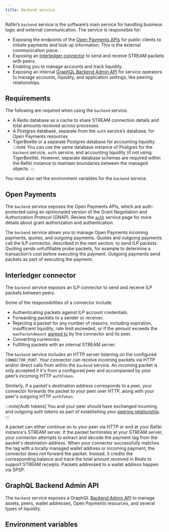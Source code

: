 ```yaml
---
title: Backend service
---
```



Rafiki’s <LinkOut href="https://github.com/interledger/rafiki/tree/main/packages/backend">`backend`</LinkOut> service is the software’s main service for handling business logic and external communication. The service is responsible for:

- Exposing the endpoints of the [Open Payments APIs](#open-payments) for public clients to initiate payments and look up information. This is the external communication piece.
- Exposing an [Interledger connector](#interledger-connector) to send and receive STREAM packets with peers.
- Enabling you to manage accounts and track liquidity.
- Exposing an internal [GraphQL Backend Admin API](#graphql-backend-admin-api) for service operators to manage accounts, liquidity, and application settings, like peering relationships.

## Requirements

The following are required when using the `backend` service.

- A Redis database as a cache to share STREAM connection details and total amounts received across processes
- A Postgres database, separate from the `auth` service’s database, for Open Payments resources
- TigerBeetle or a separate Postgres database for accounting liquidity
  :::note
  You can use the same database instance of Postgres for the `backend` service, `auth` service, and accounting liquidity (if not using TigerBeetle). However, separate database schemas are required within the Rafiki instance to maintain boundaries between the managed objects.
  :::

You must also set the environment variables for the `backend` service.

## Open Payments

The `backend` service exposes the Open Payments APIs, which are auth-protected using an opinionated version of the Grant Negotiation and Authorization Protocol (GNAP). Review the [`auth`](/integration/deployment/services/auth-service) service page for more details about grant authorization and authentication.

The `backend` service allows you to manage Open Payments <LinkOut href="https://openpayments.dev/introduction/op-concepts/#incoming-payment">incoming payments</LinkOut>, <LinkOut href="https://openpayments.dev/introduction/op-concepts/#quote">quotes</LinkOut>, and <LinkOut href='https://openpayments.dev/introduction/op-concepts/#outgoing-payment'>outgoing payments</LinkOut>. Quotes and outgoing payments call the ILP connector, described in the next section, to send ILP packets. Quoting sends unfulfillable probe packets, for example to determine a transaction’s cost before executing the payment. Outgoing payments send packets as part of executing the payment.

## Interledger connector

The `backend` service exposes an ILP connector to send and receive ILP packets between peers.

Some of the responsibilities of a connector include:

- Authenticating packets against ILP account credentials.
- Forwarding packets to a sender or receiver.
- Rejecting a packet for any number of reasons, including expiration, insufficient liquidity, rate limit exceeded, or if the amount exceeds the `maxPacketAmount` [agreed to](/integration/requirements/peers#perform-prerequisites) by the connector and its peer.
- Converting currencies.
- Fulfilling packets with an internal STREAM server.

The `backend` service includes an HTTP server listening on the configured `CONNECTOR_PORT`. Your connector can receive incoming packets via HTTP and/or direct calls from within the `backend` service. An incoming packet is only accepted if it's from a configured peer and accompanied by your peer’s incoming HTTP `authToken`.

Similarly, if a packet's destination address corresponds to a peer, your connector forwards the packet to your peer over HTTP, along with your peer's outgoing HTTP `authToken`.

:::note[Auth tokens]
You and your peer should have exchanged incoming and outgoing auth tokens as part of establishing your [peering relationship](/integration/requirements/peers#perform-prerequisites).
:::

A packet can either continue on to your peer via HTTP or end at your Rafiki instance's STREAM server. If the packet terminates at your STREAM server, your connector attempts to extract and decode the payment tag from the packet's destination address. When your connector successfully matches the tag with a locally managed wallet address or incoming payment, the connector does not forward the packet. Instead, it credits the corresponding balance and track the total amount received in Redis to support STREAM receipts. Packets addressed to a wallet address happen via SPSP.

## GraphQL Backend Admin API

The `backend` service exposes a GraphQL [Backend Admin API](/apis/graphql/admin-api-overview#backend-admin-api) to manage assets, peers, wallet addresses, Open Payments resources, and several types of liquidity.

## Environment variables

<Backend />
